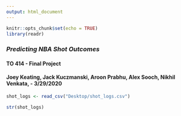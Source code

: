 ```yaml
---
output: html_document
---
```


```r
knitr::opts_chunk$set(echo = TRUE)
library(readr)
```

### *Predicting NBA Shot Outcomes*
####  **TO 414 - Final Project** 
#### Joey Keating, Jack Kuczmanski, Aroon Prabhu, Alex Sooch, Nikhil Venkata,   - 3/29/2020

```r
shot_logs <- read_csv("Desktop/shot_logs.csv")

str(shot_logs)
```





